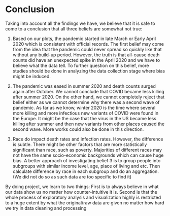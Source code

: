 # Conclusion

Taking into account all the findings we have, we believe that it is safe to come to a conclusion that all three beliefs are somewhat not true: 

1. Based on our plots, the pandemic started in late March or Early April 2020 which is consistent with official records. The first belief may come from the idea that the pandemic could never spread so quickly like that without any build-up period. However, the truth is that all-cause death counts did have an unexpected spike in the April 2020 and we have to believe what the data tell. To further question on this belief, more studies should be done in analyzing the data collection stage where bias might be induced. 

2. The pandemic was eased in summer 2020 and death counts surged again after October. We cannot conclude that COVID became less killing after summer 2020. On the other hand, we cannot completely reject that belief either as we cannot determine why there was a second wave of pandemic. As far as we know, winter 2020 is the time where several more killing and more infectious new variants of COVID were found in the Europe. It might be the case that the virus in the US became less killing after summer and then new variants from other places caused the second wave. More works could also be done in this direction.

3. Race do impact death rates and infection rates. However, the difference is subtle. There might be other factors that are more statistically significant than race, such as poverty. Majorities of different races may not have the same socio-economic backgrounds which can cause huge bias. A better approach of investigating belief 3 is to group people into subgroups with similar income level, age, place of living and etc. Then calculate difference by race in each subgroup and do an aggregation. (We did not do so as such data are too specific to find it)

By doing project, we learn to two things: First is to always believe in what our data show us no matter how counter-intuitive it is. Second is that the whole process of exploratory analysis and visualization highly is restricted to a huge extent by what the original/raw data are given no matter how hard we try in data cleaning and processing

